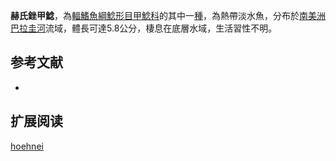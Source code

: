 {{Speciesbox
| name = 赫氏銼甲鯰
| image =  
| image_width = 250px
| image_caption = 
| status = NE
| status_system = IUCN3.1
| genus = Rineloricaria
| species = hoehnei
| authority = [[Miranda_Ribeiro|Miranda Ribeiro]], 1912
| synonyms = *''Loricaria hoehnei '',Miranda Ribeiro, 1912 
*''Hemiloricaria hoehnei '' ,Miranda Ribeiro, 1912 
}}

'''赫氏銼甲鯰'''，為[[輻鰭魚綱|輻鰭魚綱]][[鯰形目|鯰形目]][[甲鯰科|甲鯰科]]的其中一[[種|種]]，為熱帶淡水魚，分布於[[南美洲|南美洲]][[巴拉圭河|巴拉圭河]]流域，體長可達5.8公分，棲息在底層水域，生活習性不明。
==参考文献==
*{{FishBase_species|genus=Rineloricaria|species=hoehnei|year=2014|month=11}}

== 扩展阅读 ==
{{refbegin}}
{{wikispecies-inline|Rineloricaria hoehnei|赫氏銼甲鯰}}
{{refend}}
{{Taxonbar|from=Q6431238}}

[[Category:銼甲鯰屬|hoehnei]]